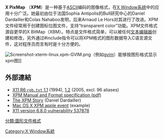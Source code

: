 {{Infobox file format
| name = X Pixmap
| extension = <tt>.xpm</tt>
| mime = image/x-xpixmap </code><small>'''unofficial'''</small><br /><code>image/x-xpm </code><small>'''unofficial'''</small>
| owner = BULL Research 
| creatorcode = 
| genre = [[Image_file_formats|Image file formats]]
| containerfor = 
| containedby = 
| extendedfrom = [[X_BitMap|XBM]] and [[Portable_pixmap|Portable pixmap]]
| extendedto = 
}}

'''X PixMap''' （'''XPM'''）是一种基于[[ASCII|ASCII]]编码的图像格式，在[[X_Window系统|X Window系统]]中的应用十分广泛。她最初由位于法国Sophia Antipolis的Bull研究中心的Daniel Dardailler和Colas Nahaboo发明，后来Arnaud Le Hors对其进行了改进。XPM文件经常用于创建图标位图文件，支持“transparent color”功能。XPM文件格式源自更早的X BitMap（XBM）。特点是文件格式简单，可以被任何[[文本编辑器|文本编辑器]]创建和修改，另外通过#include指令可以将XPM格式的图形数据导入C语言源文件，这对程序员而言有时是十分方便的。

[[File:Screenshot-xterm-linux.xpm-GVIM.png|thumb]]（例如[[gvim|gvim]]）能够按图形格式显示xpm图]]

== 外部連結 ==
* [https://web.archive.org/web/20080502201401/http://cvsweb.xfree86.org/cvsweb/%2Acheckout%2A/xc/programs/rgb/rgb.txt?rev=1.1 X11 R6 <tt>rgb.txt</tt> 1.1] (1994), [https://web.archive.org/web/20090814151211/http://cvsweb.xfree86.org/cvsweb/xc/programs/rgb/rgb.txt.diff?r1=1.2&r2=1.1 1.2] (2005, excl. 96 aliases)
* [https://web.archive.org/web/20090316033259/http://www.wotsit.org/list.asp?search=XPM XPM Manual and Format specification (pdf)]
* [https://web.archive.org/web/20181114053701/http://www.w3.org/People/danield/xpm_story.html The XPM Story] (Daniel Dardailler)
* [https://web.archive.org/web/20050209204554/http://doc.trolltech.com/qq/qq12-mac-events.html Mac OS X XPM apple event] (example)
* [http://www.kb.cert.org/vuls/id/537878 X11 version 6.8.0 vulnerability 537878] {{Wayback|url=http://www.kb.cert.org/vuls/id/537878 |date=20081012225904 }}

[[分類:圖形文件格式|分類:圖形文件格式]]
[[Category:X_Window系統|Category:X Window系統]]